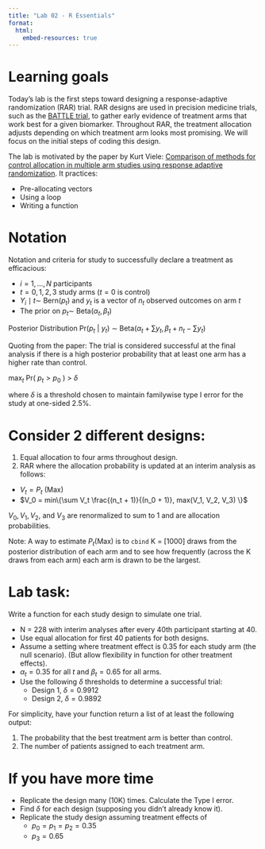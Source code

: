 ```yaml
---
title: "Lab 02 - R Essentials"
format:
  html:
    embed-resources: true
---
```


# Learning goals

Today’s lab is the first steps toward designing a response-adaptive randomization (RAR) trial.  RAR designs are used in precision medicine trials, such as the [BATTLE trial](https://aacrjournals.org/cancerdiscovery/article/1/1/44/2198?casa_token=pK1gZcX-FgkAAAAA:KmsD6qnoaOMxqHJlg0VGlmqr2nqIl49Xupuh0FX7nnJXNjtdBwVWsdmVtUIXKdEWQ_e5i9pG), to gather early evidence of treatment arms that work best for a given biomarker.  Throughout RAR, the treatment allocation adjusts depending on which treatment arm looks most promising.  We will focus on the initial steps of coding this design.

The lab is motivated by the paper by Kurt Viele: [Comparison of methods for control allocation in multiple arm studies using response adaptive randomization](https://journals.sagepub.com/doi/pdf/10.1177/1740774519877836).  It practices:

* Pre-allocating vectors
* Using a loop
* Writing a function

# Notation 

Notation and criteria for study to successfully declare a treatment as efficacious:

* $i = 1, \dots, N$ participants
* $t = 0, 1, 2, 3$ study arms ($t = 0$ is control)
* $Y_i \mid t \sim$ Bern($p_t$) and $y_t$ is a vector of $n_t$ observed outcomes on arm $t$
* The prior on $p_t \sim$ Beta($\alpha_t, \beta_t$)

Posterior Distribution Pr($p_t$ | $y_t$) $\sim$ Beta($\alpha_t + \sum y_t, \beta_t + n_t - \sum y_t$)

Quoting from the paper: The trial is considered successful at the final analysis if there is a high posterior probability that at least one arm has a higher rate than control.

max$_t$ Pr( $p_t > p_0$ ) > $\delta$

where $\delta$ is a threshold chosen to maintain familywise type I error for the study at one-sided 2.5\%.


# Consider 2 different designs:

1.	Equal allocation to four arms throughout design.
2.	RAR where the allocation probability is updated at an interim analysis as follows:

* $V_t = P_t$ (Max)
* $V_0 = min\{\sum V_t \frac{(n_t + 1)}{(n_0 + 1)}, max(V_1, V_2, V_3) \}$

$V_0, V_1, V_2,$ and $V_3$ are renormalized to sum to 1 and are allocation probabilities.

Note: A way to estimate $P_t$(Max) is to `cbind` K = [1000] draws from the posterior distribution of each arm and to see how frequently (across the K draws from each arm) each arm is drawn to be the largest.


# Lab task:

Write a function for each study design to simulate one trial.  

* N = 228 with interim analyses after every 40th participant starting at 40.
* Use equal allocation for first 40 patients for both designs.
* Assume a setting where treatment effect is 0.35 for each study arm (the null scenario).  (But allow flexibility in function for other treatment effects).
* $\alpha_t = 0.35$ for all $t$ and $\beta_t = 0.65$ for all arms.
* Use the following $\delta$ thresholds to determine a successful trial:
  * Design 1, $\delta = 0.9912$
  * Design 2, $\delta = 0.9892$

For simplicity, have your function return a list of at least the following output:

1. The probability that the best treatment arm is better than control.
2. The number of patients assigned to each treatment arm.


# If you have more time

* Replicate the design many (10K) times.  Calculate the Type I error.
* Find $\delta$ for each design (supposing you didn't already know it).
* Replicate the study design assuming treatment effects of 
  * $p_0 = p_1 = p_2 = 0.35$
  * $p_3 = 0.65$




